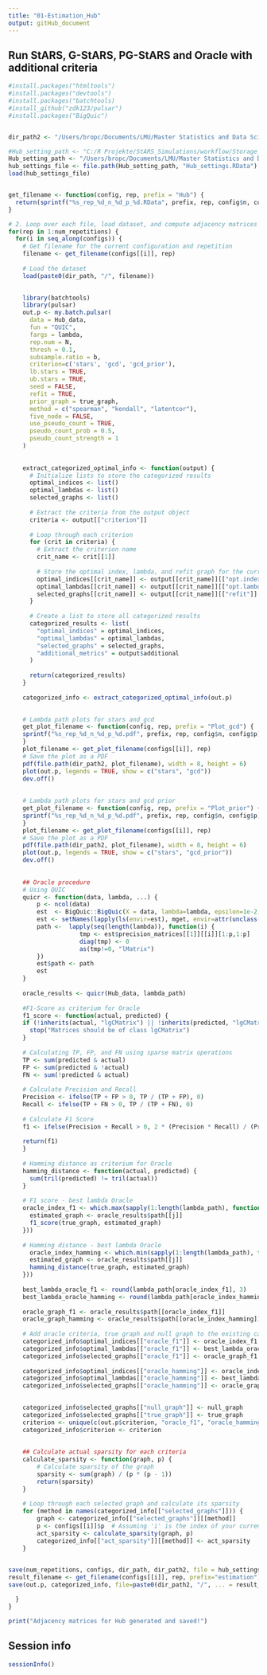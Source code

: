 ```yaml
---
title: "01-Estimation_Hub"
output: gitHub_document
---
```



## Run StARS, G-StARS, PG-StARS and Oracle with additional criteria
```r

#install.packages("htmltools")
#install.packages("devtools")
#install.packages("batchtools)
#install_github("zdk123/pulsar")
#install.packages("BigQuic")


dir_path2 <- "/Users/bropc/Documents/LMU/Master Statistics and Data Science/Masterarbeit/R Master/StARS_Simulations/workflow/Storage_Estimation_Hub/"

#Hub_setting_path <- "C:/R Projekte/StARS_Simulations/workflow/Storage_Settings/"
Hub_setting_path <- "/Users/bropc/Documents/LMU/Master Statistics and Data Science/Masterarbeit/R Master/StARS_Simulations/workflow/Storage_Settings/"
hub_settings_file <- file.path(Hub_setting_path, "Hub_settings.RData")
load(hub_settings_file)


get_filename <- function(config, rep, prefix = "Hub") {
  return(sprintf("%s_rep_%d_n_%d_p_%d.RData", prefix, rep, config$n, config$p))
}

# 2. Loop over each file, load dataset, and compute adjacency matrices
for(rep in 1:num_repetitions) {
  for(i in seq_along(configs)) {
    # Get filename for the current configuration and repetition
    filename <- get_filename(configs[[i]], rep)
    
    # Load the dataset
    load(paste0(dir_path, "/", filename))

    
    library(batchtools)
    library(pulsar)
    out.p <- my.batch.pulsar(
      data = Hub_data, 
      fun = "QUIC", 
      fargs = lambda, 
      rep.num = N,
      thresh = 0.1,
      subsample.ratio = b,
      criterion=c('stars', 'gcd', 'gcd_prior'), 
      lb.stars = TRUE, 
      ub.stars = TRUE, 
      seed = FALSE,
      refit = TRUE,
      prior_graph = true_graph,
      method = c("spearman", "kendall", "latentcor"),
      five_node = FALSE,
      use_pseudo_count = TRUE, 
      pseudo_count_prob = 0.5, 
      pseudo_count_strength = 1
    )
  
  
    extract_categorized_optimal_info <- function(output) {
      # Initialize lists to store the categorized results
      optimal_indices <- list()
      optimal_lambdas <- list()
      selected_graphs <- list()
    
      # Extract the criteria from the output object
      criteria <- output[["criterion"]]
    
      # Loop through each criterion
      for (crit in criteria) {
        # Extract the criterion name
        crit_name <- crit[[1]]
    
        # Store the optimal index, lambda, and refit graph for the current criterion
        optimal_indices[[crit_name]] <- output[[crit_name]][["opt.index"]]
        optimal_lambdas[[crit_name]] <- output[[crit_name]][["opt.lambda"]]
        selected_graphs[[crit_name]] <- output[[crit_name]][["refit"]]
      }
    
      # Create a list to store all categorized results
      categorized_results <- list(
        "optimal_indices" = optimal_indices,
        "optimal_lambdas" = optimal_lambdas,
        "selected_graphs" = selected_graphs,
        "additional_metrics" = output$additional
      )
    
      return(categorized_results)
    }
    
    categorized_info <- extract_categorized_optimal_info(out.p)
  

    # Lambda path plots for stars and gcd 
    get_plot_filename <- function(config, rep, prefix = "Plot_gcd") {
    sprintf("%s_rep_%d_n_%d_p_%d.pdf", prefix, rep, config$n, config$p)
    }
    plot_filename <- get_plot_filename(configs[[i]], rep)
    # Save the plot as a PDF
    pdf(file.path(dir_path2, plot_filename), width = 8, height = 6)
    plot(out.p, legends = TRUE, show = c("stars", "gcd"))
    dev.off()
    
    
    # Lambda path plots for stars and gcd prior
    get_plot_filename <- function(config, rep, prefix = "Plot_prior") {
    sprintf("%s_rep_%d_n_%d_p_%d.pdf", prefix, rep, config$n, config$p)
    }
    plot_filename <- get_plot_filename(configs[[i]], rep)
    # Save the plot as a PDF
    pdf(file.path(dir_path2, plot_filename), width = 8, height = 6)
    plot(out.p, legends = TRUE, show = c("stars", "gcd_prior"))
    dev.off()
    
  
    ## Oracle procedure
    # Using QUIC
    quicr <- function(data, lambda, ...) {
        p <- ncol(data)
        est  <- BigQuic::BigQuic(X = data, lambda=lambda, epsilon=1e-2, use_ram=TRUE, seed = NULL)
        est <- setNames(lapply(ls(envir=est), mget, envir=attr(unclass(est), '.xData')), ls(envir=est))
        path <-  lapply(seq(length(lambda)), function(i) {
                    tmp <- est$precision_matrices[[1]][[i]][1:p,1:p]
                    diag(tmp) <- 0
                    as(tmp!=0, "lMatrix")
        })
        est$path <- path
        est
    }
    
    oracle_results <- quicr(Hub_data, lambda_path)
    
    #F1-Score as criterium for Oracle
    f1_score <- function(actual, predicted) {
    if (!inherits(actual, "lgCMatrix") || !inherits(predicted, "lgCMatrix")) {
      stop("Matrices should be of class lgCMatrix")
    }
  
    # Calculating TP, FP, and FN using sparse matrix operations
    TP <- sum(predicted & actual)
    FP <- sum(predicted & !actual)
    FN <- sum(!predicted & actual)
  
    # Calculate Precision and Recall
    Precision <- ifelse(TP + FP > 0, TP / (TP + FP), 0)
    Recall <- ifelse(TP + FN > 0, TP / (TP + FN), 0)
  
    # Calculate F1 Score
    f1 <- ifelse(Precision + Recall > 0, 2 * (Precision * Recall) / (Precision + Recall), 0)
  
    return(f1)
    }
    
    # Hamming distance as criterium for Oracle
    hamming_distance <- function(actual, predicted) {
      sum(tril(predicted) != tril(actual))
    }
    
    # F1 score - best lambda Oracle
    oracle_index_f1 <- which.max(sapply(1:length(lambda_path), function(j) {
      estimated_graph <- oracle_results$path[[j]]
      f1_score(true_graph, estimated_graph)
    }))
    
    # Hamming distance - best lambda Oracle
      oracle_index_hamming <- which.min(sapply(1:length(lambda_path), function(j) {
      estimated_graph <- oracle_results$path[[j]]
      hamming_distance(true_graph, estimated_graph)
    }))
    
    best_lambda_oracle_f1 <- round(lambda_path[oracle_index_f1], 3)
    best_lambda_oracle_hamming <- round(lambda_path[oracle_index_hamming], 3)
    
    oracle_graph_f1 <- oracle_results$path[[oracle_index_f1]]
    oracle_graph_hamming <- oracle_results$path[[oracle_index_hamming]]
    
    # Add oracle criteria, true graph and null graph to the existing categorized_info structure
    categorized_info$optimal_indices[["oracle_f1"]] <- oracle_index_f1
    categorized_info$optimal_lambdas[["oracle_f1"]] <- best_lambda_oracle_f1
    categorized_info$selected_graphs[["oracle_f1"]] <- oracle_graph_f1
    
    categorized_info$optimal_indices[["oracle_hamming"]] <- oracle_index_hamming
    categorized_info$optimal_lambdas[["oracle_hamming"]] <- best_lambda_oracle_hamming
    categorized_info$selected_graphs[["oracle_hamming"]] <- oracle_graph_hamming
    

    categorized_info$selected_graphs[["null_graph"]] <- null_graph
    categorized_info$selected_graphs[["true_graph"]] <- true_graph
    criterion <- unique(c(out.p$criterion, "oracle_f1", "oracle_hamming", "null_graph"))
    categorized_info$criterion <- criterion
    
  
    ## Calculate actual sparsity for each criteria
    calculate_sparsity <- function(graph, p) {
        # Calculate sparsity of the graph
        sparsity <- sum(graph) / (p * (p - 1))
        return(sparsity)
    }
    
    # Loop through each selected graph and calculate its sparsity
    for (method in names(categorized_info[["selected_graphs"]])) {
        graph <- categorized_info[["selected_graphs"]][[method]]
        p <- configs[[i]]$p  # Assuming 'i' is the index of your current configuration
        act_sparsity <- calculate_sparsity(graph, p)
        categorized_info[["act_sparsity"]][[method]] <- act_sparsity
    }
  

save(num_repetitions, configs, dir_path, dir_path2, file = hub_settings_file)
result_filename <- get_filename(configs[[i]], rep, prefix="estimation")
save(out.p, categorized_info, file=paste0(dir_path2, "/", ... = result_filename))

  }
}

print("Adjacency matrices for Hub generated and saved!")
```



## Session info
```r
sessionInfo()
```


